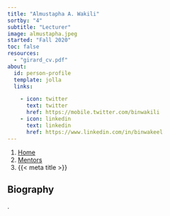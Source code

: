 ```yaml
---
title: "Almustapha A. Wakili"
sortby: "4"
subtitle: "Lecturer"
image: almustapha.jpeg
started: "Fall 2020"
toc: false
resources: 
  - "girard_cv.pdf"
about:
  id: person-profile
  template: jolla
  links:

    - icon: twitter
      text: twitter
      href: https://mobile.twitter.com/binwakili
    - icon: linkedin
      text: linkedin
      href: https://www.linkedin.com/in/binwakeel
---
```


```{=html}
<nav aria-label="breadcrumb">
  <ol class="breadcrumb">
    <li class="breadcrumb-item"><a href="../../index.html">Home</a></li>
    <li class="breadcrumb-item"><a href="../../mentors.html">Mentors</a></li>
    <li class="breadcrumb-item active" aria-current="page">{{< meta title >}}</li>
  </ol>
</nav>
```

:::{#person-profile}
:::

## Biography
.